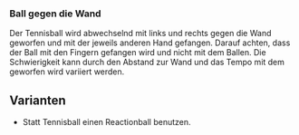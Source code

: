 ### Ball gegen die Wand

Der Tennisball wird abwechselnd mit links und rechts gegen die Wand geworfen und mit der jeweils anderen Hand gefangen. Darauf achten, dass der Ball mit den Fingern gefangen wird und nicht mit dem Ballen. Die Schwierigkeit kann durch den Abstand zur Wand und das Tempo mit dem geworfen wird variiert werden.

:::{.callout-tip}
## Varianten
- Statt Tennisball einen Reactionball benutzen.
:::
